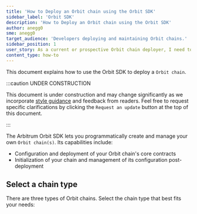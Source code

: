 ```yaml
---
title: 'How to Deploy an Orbit chain using the Orbit SDK'
sidebar_label: 'Orbit SDK'
description: 'How to Deploy an Orbit chain using the Orbit SDK'
author: anegg0
sme: anegg0
target_audience: 'Developers deploying and maintaining Orbit chains.'
sidebar_position: 1
user_story: As a current or prospective Orbit chain deployer, I need to configure and deploy an Orbit chain using the Orbit SDK.
content_type: how-to
---
```


This document explains how to use the Orbit SDK to deploy a <a data-quicklook-from="arbitrum-orbit">`Orbit chain`</a>.

:::caution UNDER CONSTRUCTION

This document is under construction and may change significantly as we incorporate [style guidance](/for-devs/contribute#document-type-conventions) and feedback from readers. Feel free to request specific clarifications by clicking the `Request an update` button at the top of this document.

:::


The Arbitrum Orbit SDK lets you programmatically create and manage your own <a data-quicklook-from="arbitrum-orbit">`Orbit chain(s)`</a>. Its capabilities include:

- Configuration and deployment of your Orbit chain's core contracts
- Initialization of your chain and management of its configuration post-deployment

## Select a chain type

There are three types of Orbit chains. Select the chain type that best fits your needs:



<MultidimensionalContentControlsPartial />
